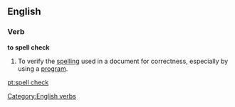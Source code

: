 ==English==
{{wikipedia|Spell checker}}
===Verb===
'''to spell check'''

# To verify the [[spelling]] used in a document for correctness, especially by using a [[program]].

[[Category:English verbs]]

[[pt:spell check]]